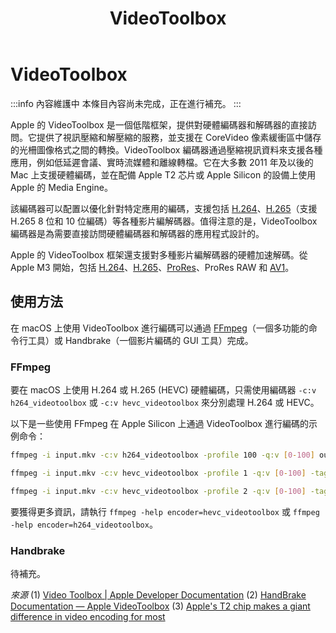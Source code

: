 ﻿---
title: VideoToolbox
sidebar_position: 4
---

# VideoToolbox

:::info 內容維護中
本條目內容尚未完成，正在進行補充。
:::

Apple 的 VideoToolbox 是一個低階框架，提供對硬體編碼器和解碼器的直接訪問。它提供了視訊壓縮和解壓縮的服務，並支援在 CoreVideo 像素緩衝區中儲存的光柵圖像格式之間的轉換。VideoToolbox 編碼器通過壓縮視訊資料來支援各種應用，例如低延遲會議、實時流媒體和離線轉檔。它在大多數 2011 年及以後的 Mac 上支援硬體編碼，並在配備 Apple T2 芯片或 Apple Silicon 的設備上使用 Apple 的 Media Engine。

該編碼器可以配置以優化針對特定應用的編碼，支援包括 [H.264](../video/AVC.mdx)、[H.265](../video/HEVC.mdx)（支援 H.265 8 位和 10 位編碼）等各種影片編解碼器。值得注意的是，VideoToolbox 編碼器是為需要直接訪問硬體編碼器和解碼器的應用程式設計的。

Apple 的 VideoToolbox 框架還支援對多種影片編解碼器的硬體加速解碼。從 Apple M3 開始，包括 [H.264](../video/AVC.mdx)、[H.265](../video/HEVC.mdx)、[ProRes](../video/prores.mdx)、ProRes RAW 和 [AV1](../video/AV1.mdx)。

## 使用方法

在 macOS 上使用 VideoToolbox 進行編碼可以通過 [FFmpeg](../utilities/ffmpeg.mdx)（一個多功能的命令行工具）或 Handbrake（一個影片編碼的 GUI 工具）完成。

### FFmpeg

要在 macOS 上使用 H.264 或 H.265 (HEVC) 硬體編碼，只需使用編碼器 `-c:v h264_videotoolbox` 或 `-c:v hevc_videotoolbox` 來分別處理 H.264 或 HEVC。

以下是一些使用 FFmpeg 在 Apple Silicon 上通過 VideoToolbox 進行編碼的示例命令：

```bash title="H.264 編碼（高級配置檔）"
ffmpeg -i input.mkv -c:v h264_videotoolbox -profile 100 -q:v [0-100] output.mp4
```

```bash title="8 位 HEVC 編碼（主配置檔）"
ffmpeg -i input.mkv -c:v hevc_videotoolbox -profile 1 -q:v [0-100] -tag:v hvc1 output.mp4
```

```bash title="10 位 HEVC 編碼（主 10 配置檔）"
ffmpeg -i input.mkv -c:v hevc_videotoolbox -profile 2 -q:v [0-100] -tag:v hvc1 output.mp4
```

要獲得更多資訊，請執行 `ffmpeg -help encoder=hevc_videotoolbox` 或 `ffmpeg -help encoder=h264_videotoolbox`。

### Handbrake

待補充。

*來源*
(1) [Video Toolbox | Apple Developer Documentation](https://developer.apple.com/documentation/videotoolbox)
(2) [HandBrake Documentation — Apple VideoToolbox](https://handbrake.fr/docs/en/latest/technical/video-videotoolbox.html)
(3) [Apple's T2 chip makes a giant difference in video encoding for most](https://appleinsider.com/articles/19/04/09/apples-t2-chip-makes-a-giant-difference-in-video-encoding-for-most-users)